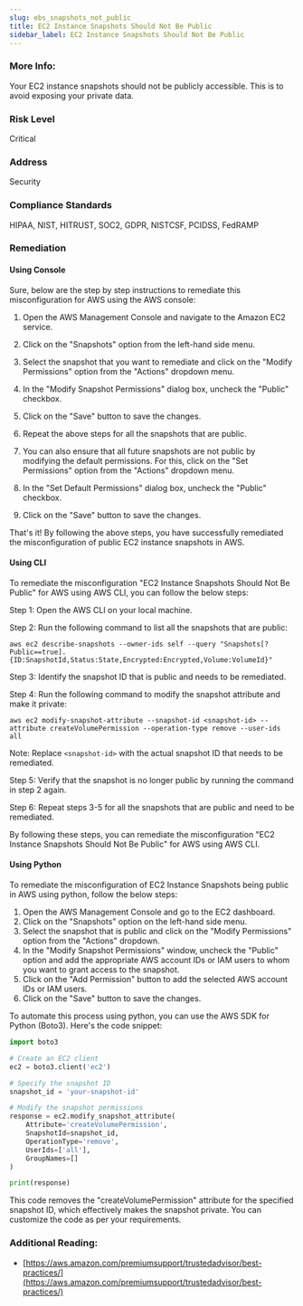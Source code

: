 ```yaml
---
slug: ebs_snapshots_not_public
title: EC2 Instance Snapshots Should Not Be Public
sidebar_label: EC2 Instance Snapshots Should Not Be Public
---
```


### More Info:

Your EC2 instance snapshots should not be publicly accessible. This is to avoid exposing your private data.

### Risk Level

Critical

### Address

Security

### Compliance Standards

HIPAA, NIST, HITRUST, SOC2, GDPR, NISTCSF, PCIDSS, FedRAMP

### Remediation

#### Using Console

Sure, below are the step by step instructions to remediate this misconfiguration for AWS using the AWS console:

1. Open the AWS Management Console and navigate to the Amazon EC2 service.

2. Click on the "Snapshots" option from the left-hand side menu.

3. Select the snapshot that you want to remediate and click on the "Modify Permissions" option from the "Actions" dropdown menu.

4. In the "Modify Snapshot Permissions" dialog box, uncheck the "Public" checkbox.

5. Click on the "Save" button to save the changes.

6. Repeat the above steps for all the snapshots that are public.

7. You can also ensure that all future snapshots are not public by modifying the default permissions. For this, click on the "Set Permissions" option from the "Actions" dropdown menu.

8. In the "Set Default Permissions" dialog box, uncheck the "Public" checkbox.

9. Click on the "Save" button to save the changes.

That's it! By following the above steps, you have successfully remediated the misconfiguration of public EC2 instance snapshots in AWS.

#### Using CLI

To remediate the misconfiguration "EC2 Instance Snapshots Should Not Be Public" for AWS using AWS CLI, you can follow the below steps:

Step 1: Open the AWS CLI on your local machine.

Step 2: Run the following command to list all the snapshots that are public:

```
aws ec2 describe-snapshots --owner-ids self --query "Snapshots[?Public==true].{ID:SnapshotId,Status:State,Encrypted:Encrypted,Volume:VolumeId}"
```

Step 3: Identify the snapshot ID that is public and needs to be remediated.

Step 4: Run the following command to modify the snapshot attribute and make it private:

```
aws ec2 modify-snapshot-attribute --snapshot-id <snapshot-id> --attribute createVolumePermission --operation-type remove --user-ids all
```

Note: Replace `<snapshot-id>` with the actual snapshot ID that needs to be remediated.

Step 5: Verify that the snapshot is no longer public by running the command in step 2 again.

Step 6: Repeat steps 3-5 for all the snapshots that are public and need to be remediated.

By following these steps, you can remediate the misconfiguration "EC2 Instance Snapshots Should Not Be Public" for AWS using AWS CLI.

#### Using Python

To remediate the misconfiguration of EC2 Instance Snapshots being public in AWS using python, follow the below steps:

1. Open the AWS Management Console and go to the EC2 dashboard.
2. Click on the "Snapshots" option on the left-hand side menu.
3. Select the snapshot that is public and click on the "Modify Permissions" option from the "Actions" dropdown.
4. In the "Modify Snapshot Permissions" window, uncheck the "Public" option and add the appropriate AWS account IDs or IAM users to whom you want to grant access to the snapshot.
5. Click on the "Add Permission" button to add the selected AWS account IDs or IAM users.
6. Click on the "Save" button to save the changes.

To automate this process using python, you can use the AWS SDK for Python (Boto3). Here's the code snippet:

```python
import boto3

# Create an EC2 client
ec2 = boto3.client('ec2')

# Specify the snapshot ID
snapshot_id = 'your-snapshot-id'

# Modify the snapshot permissions
response = ec2.modify_snapshot_attribute(
    Attribute='createVolumePermission',
    SnapshotId=snapshot_id,
    OperationType='remove',
    UserIds=['all'],
    GroupNames=[]
)

print(response)
```

This code removes the "createVolumePermission" attribute for the specified snapshot ID, which effectively makes the snapshot private. You can customize the code as per your requirements.

### Additional Reading:

- [https://aws.amazon.com/premiumsupport/trustedadvisor/best-practices/](https://aws.amazon.com/premiumsupport/trustedadvisor/best-practices/) 


